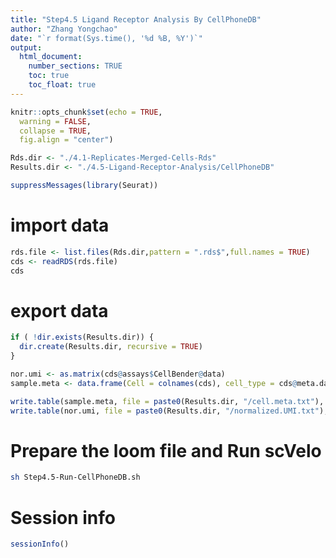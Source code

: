```yaml
---
title: "Step4.5 Ligand Receptor Analysis By CellPhoneDB"
author: "Zhang Yongchao"
date: "`r format(Sys.time(), '%d %B, %Y')`"
output: 
  html_document:
    number_sections: TRUE
    toc: true
    toc_float: true
---
```


```r
knitr::opts_chunk$set(echo = TRUE,
  warning = FALSE,
  collapse = TRUE,
  fig.align = "center")
```

```r
Rds.dir <- "./4.1-Replicates-Merged-Cells-Rds"
Results.dir <- "./4.5-Ligand-Receptor-Analysis/CellPhoneDB"
```

```r
suppressMessages(library(Seurat))
```

# import data

```r
rds.file <- list.files(Rds.dir,pattern = ".rds$",full.names = TRUE)
cds <- readRDS(rds.file)
cds
```

# export data

```r
if ( !dir.exists(Results.dir)) {
  dir.create(Results.dir, recursive = TRUE)
}

nor.umi <- as.matrix(cds@assays$CellBender@data)
sample.meta <- data.frame(Cell = colnames(cds), cell_type = cds@meta.data$CellBender_snn_res.0.6)

write.table(sample.meta, file = paste0(Results.dir, "/cell.meta.txt"), quote = FALSE, row.names = FALSE, sep = "\t")
write.table(nor.umi, file = paste0(Results.dir, "/normalized.UMI.txt"), quote = FALSE, row.names = FALSE, sep = "\t")
```

# Prepare the loom file and Run scVelo

```bash
sh Step4.5-Run-CellPhoneDB.sh
```

# Session info

```r
sessionInfo()
```


